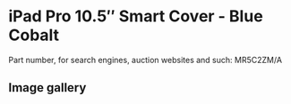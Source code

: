 
# iPad Pro 10.5″ Smart Cover - Blue Cobalt

Part number, for search engines, auction websites and such: MR5C2ZM/A

## Image gallery

<div style={{ width: '100%', maxWidth: '768px' }}>
<GalleryComponent
    images={[
      {
        original: "/everysource/MR5C2.webp",
        thumbnail: "/everypreview/MR5C2.webp",
      },
      {
        original: "/everysource/MR5C2_AV1_GOLD.webp",
        thumbnail: "/everypreview/MR5C2_AV1_GOLD.webp",
      },
      {
        original: "/everysource/MR5C2_AV1_ROSEGOLD.webp",
        thumbnail: "/everypreview/MR5C2_AV1_ROSEGOLD.webp",
      },
      {
        original: "/everysource/MR5C2_AV1_SILVER.webp",
        thumbnail: "/everypreview/MR5C2_AV1_SILVER.webp",
      },
      {
        original: "/everysource/MR5C2_AV1_SPACE_GRAY.webp",
        thumbnail: "/everypreview/MR5C2_AV1_SPACE_GRAY.webp",
      },
      {
        original: "/everysource/MR5C2_AV2.webp",
        thumbnail: "/everypreview/MR5C2_AV2.webp",
      },
      {
        original: "/everysource/MR5C2_AV3.webp",
        thumbnail: "/everypreview/MR5C2_AV3.webp",
      }
    ]}
  />
</div>